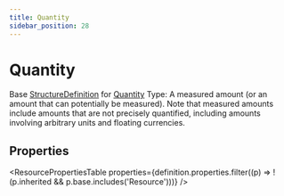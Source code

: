 ```yaml
---
title: Quantity
sidebar_position: 28
---
```



# Quantity

Base <a href="/docs/api/fhir/resources/structuredefinition">StructureDefinition</a> for <a href="/docs/api/fhir/datatypes/quantity">Quantity</a> Type: A measured amount (or an amount that can potentially be measured). Note that measured amounts include amounts that are not precisely quantified, including amounts involving arbitrary units and floating currencies.

<Tabs queryString="section">
<TabItem value="schema" label="Schema" default>

## Properties

<ResourcePropertiesTable
  properties={definition.properties.filter((p) => !(p.inherited && p.base.includes('Resource')))}
/>

</TabItem>
  


</Tabs>
